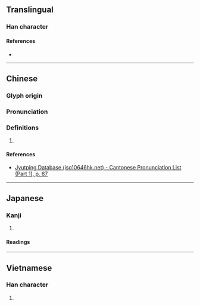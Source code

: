 {{character info/new}}
==Translingual==

===Han character===
{{Han char|rn=32|rad=土|as=07|sn=10|four=47127|canj=GQJL|ids=⿰土邦}}

====References====
* {{Han ref|kx=0229.060|dkj=05094|hdz=10439.100|uh=57B9|ud=22457|bh=D157|bd=53591}}

----

==Chinese==
{{zh-forms}}

===Glyph origin===
{{Han etym}}

===Pronunciation===
{{zh-pron
|m=bāng
|c=bong1
|mc=y
|oc=y
|cat=
}}

===Definitions===
{{zh-hanzi}}

# {{rfdef|zh}}

====References====
* [http://www.iso10646hk.net/jp/document/download.jsp Jyutping Database (iso10646hk.net) - Cantonese Pronunciation List (Part 1), p. 87]

----

==Japanese==

===Kanji===
{{ja-kanji|grade=|rs=土07}}

# {{rfdef|ja|sort=土07}}

====Readings====
{{ja-readings|on=[[ほう]] (hō)|kun=}}

----

==Vietnamese==

===Han character===
{{vi-hantu|[[bựng]]|rs=土07}}

# {{rfdef|vi|sort=土07}}
